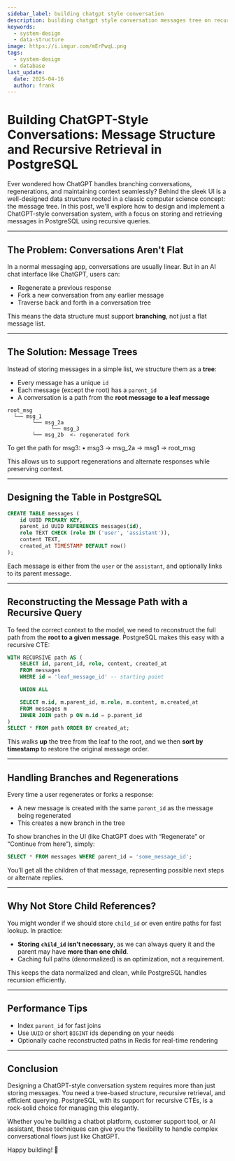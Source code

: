 ```yaml
---
sidebar_label: building chatgpt style conversation
description: building chatgpt style conversation messages tree on recursive
keywords:
  - system-design
  - data-structure
image: https://i.imgur.com/mErPwqL.png
tags:
  - system-design
  - database
last_update:
  date: 2025-04-16
  author: frank
---
```


# Building ChatGPT-Style Conversations: Message Structure and Recursive Retrieval in PostgreSQL

Ever wondered how ChatGPT handles branching conversations, regenerations, and maintaining context seamlessly? Behind the sleek UI is a well-designed data structure rooted in a classic computer science concept: the message tree. In this post, we'll explore how to design and implement a ChatGPT-style conversation system, with a focus on storing and retrieving messages in PostgreSQL using recursive queries.

---

## The Problem: Conversations Aren't Flat

In a normal messaging app, conversations are usually linear. But in an AI chat interface like ChatGPT, users can:
- Regenerate a previous response
- Fork a new conversation from any earlier message
- Traverse back and forth in a conversation tree

This means the data structure must support **branching**, not just a flat message list.

---

## The Solution: Message Trees

Instead of storing messages in a simple list, we structure them as a **tree**:
- Every message has a unique `id`
- Each message (except the root) has a `parent_id`
- A conversation is a path from the **root message to a leaf message**

```text
root_msg
  └── msg_1
        └── msg_2a
              └── msg_3
        └── msg_2b  <- regenerated fork
```

To get the path for msg3:
	•	msg3 → msg_2a → msg1 → root_msg

This allows us to support regenerations and alternate responses while preserving context.

---

## Designing the Table in PostgreSQL

```sql
CREATE TABLE messages (
    id UUID PRIMARY KEY,
    parent_id UUID REFERENCES messages(id),
    role TEXT CHECK (role IN ('user', 'assistant')),
    content TEXT,
    created_at TIMESTAMP DEFAULT now()
);
```

Each message is either from the `user` or the `assistant`, and optionally links to its parent message.

---

## Reconstructing the Message Path with a Recursive Query

To feed the correct context to the model, we need to reconstruct the full path from the **root to a given message**. PostgreSQL makes this easy with a recursive CTE:

```sql
WITH RECURSIVE path AS (
    SELECT id, parent_id, role, content, created_at
    FROM messages
    WHERE id = 'leaf_message_id' -- starting point

    UNION ALL

    SELECT m.id, m.parent_id, m.role, m.content, m.created_at
    FROM messages m
    INNER JOIN path p ON m.id = p.parent_id
)
SELECT * FROM path ORDER BY created_at;
```

This walks **up** the tree from the leaf to the root, and we then **sort by timestamp** to restore the original message order.

---

## Handling Branches and Regenerations

Every time a user regenerates or forks a response:
- A new message is created with the same `parent_id` as the message being regenerated
- This creates a new branch in the tree

To show branches in the UI (like ChatGPT does with “Regenerate” or “Continue from here”), simply:
```sql
SELECT * FROM messages WHERE parent_id = 'some_message_id';
```

You’ll get all the children of that message, representing possible next steps or alternate replies.

---

## Why Not Store Child References?

You might wonder if we should store `child_id` or even entire paths for fast lookup. In practice:
- **Storing `child_id` isn't necessary**, as we can always query it and the parent may have **more than one child**.
- Caching full paths (denormalized) is an optimization, not a requirement.

This keeps the data normalized and clean, while PostgreSQL handles recursion efficiently.

---

## Performance Tips
- Index `parent_id` for fast joins
- Use `UUID` or short `BIGINT` ids depending on your needs
- Optionally cache reconstructed paths in Redis for real-time rendering

---

## Conclusion

Designing a ChatGPT-style conversation system requires more than just storing messages. You need a tree-based structure, recursive retrieval, and efficient querying. PostgreSQL, with its support for recursive CTEs, is a rock-solid choice for managing this elegantly.

Whether you’re building a chatbot platform, customer support tool, or AI assistant, these techniques can give you the flexibility to handle complex conversational flows just like ChatGPT.

Happy building! 🫠

